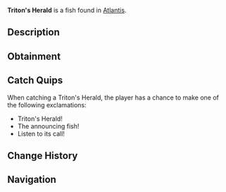 {{FishInfobox
|image          = Triton's Herald.png
|rarity         = Rare
|sea            = First Sea
|location       = [[Atlantis]]
|sublocation    = 
|sources        = Fishing Rod
|radar_location = 
|xp             = 300
|weather        = 
|time           = Night
|season         = 
|bait           = Deep Coral
|base_weight    = 20
|base_value     = 500
|weight_range   = 10
|base_chance    = 15
|base_resil     = 35
}}
'''Triton's Herald''' is a {{Rarity|Rare}} fish found in [[Atlantis]].

== Description ==
{{Description|These majestic fish were said to announce the arrival of ancient rulers. Their fins resemble flowing trumpets, and they produce a haunting call that carries for miles underwater.|Bestiary Entry}}

== Obtainment ==
{{Description|Sunken's Depth Pool|Bestiary Hint}}
{{Fish Availability|
Atlantis/Sunken Depths
|top_rods      = 
Leviathan's Fang Rod\98210.6\129218.79;
Krampus's Rod\94498.25\106899.53;
Trident Rod\92051.54\126450.63;
Magma Rod\87027.44\98448.3;
Plastic Rod\82020.38\92769.49;
Buddy Bond Rod\60929.43\73341.45;
Free Spirit Rod\81168.56\111500.75;
Flimsy Rod\52729.84\106421.85;
Ethereal Prism Rod\76280.36\82706.09;
No-Life Rod\74064.93\90329.49;
Seraphic Rod\73833.05\83057.44;
Rod Of The Forgotten Fang\69048.15\81018.42;
Challenger's Rod\67039.95\81255.2;
Rod Of The Exalted One\63202.97\79960.53;
Rod Of The Depths\62088.56\79070.28;
Zeus Rod\61082.25\75508.37;
Verdant Shear Rod\60066.94\74848.79;
Blazebringer Rod\58021.2\76050.57;
Depthseeker Rod\55326.77\71312.08;
Avalanche Rod\49860.01\66391.25;
Volcanic Rod\49545.44\68060.27;
Steady Rod\20347.88\25245.07
|recommended   = Trident Rod
}}

== Catch Quips ==
When catching a Triton's Herald, the player has a chance to make one of the following exclamations:
* Triton's Herald!
* The announcing fish!
* Listen to its call!

== Change History ==
{{Change History|{{subst:Current Version}}}}

== Navigation ==
{{Fish Navbox|Atlantis}}